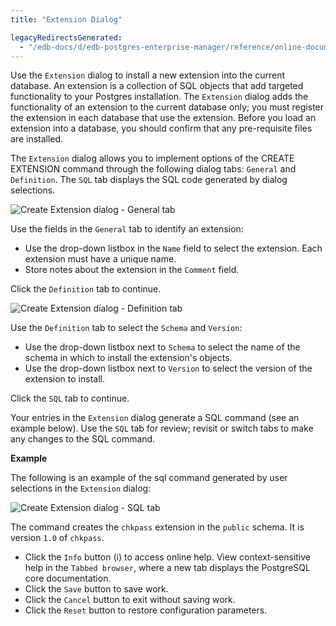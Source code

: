```yaml
---
title: "Extension Dialog"

legacyRedirectsGenerated:
  - "/edb-docs/d/edb-postgres-enterprise-manager/reference/online-documentation/8.0/extension_dialog.html"
---
```


<div id="extension_dialog" class="registered_link"></div>

Use the `Extension` dialog to install a new extension into the current database. An extension is a collection of SQL objects that add targeted functionality to your Postgres installation. The `Extension` dialog adds the functionality of an extension to the current database only; you must register the extension in each database that use the extension. Before you load an extension into a database, you should confirm that any pre-requisite files are installed.

The `Extension` dialog allows you to implement options of the CREATE EXTENSION command through the following dialog tabs: `General` and `Definition`. The `SQL` tab displays the SQL code generated by dialog selections.

![Create Extension dialog - General tab](../../images/extension_general.png)

Use the fields in the `General` tab to identify an extension:

-   Use the drop-down listbox in the `Name` field to select the extension. Each extension must have a unique name.
-   Store notes about the extension in the `Comment` field.

Click the `Definition` tab to continue.

![Create Extension dialog - Definition tab](../../images/extension_definition.png)

Use the `Definition` tab to select the `Schema` and `Version`:

-   Use the drop-down listbox next to `Schema` to select the name of the schema in which to install the extension's objects.
-   Use the drop-down listbox next to `Version` to select the version of the extension to install.

Click the `SQL` tab to continue.

Your entries in the `Extension` dialog generate a SQL command (see an example below). Use the `SQL` tab for review; revisit or switch tabs to make any changes to the SQL command.

**Example**

The following is an example of the sql command generated by user selections in the `Extension` dialog:

![Create Extension dialog - SQL tab](../../images/extension_sql.png)

The command creates the `chkpass` extension in the `public` schema. It is version `1.0` of `chkpass`.

-   Click the `Info` button (i) to access online help. View context-sensitive help in the `Tabbed browser`, where a new tab displays the PostgreSQL core documentation.
-   Click the `Save` button to save work.
-   Click the `Cancel` button to exit without saving work.
-   Click the `Reset` button to restore configuration parameters.
